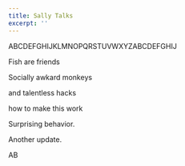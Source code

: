 ```yaml
---
title: Sally Talks
excerpt: ''
---
```


ABCDEFGHIJKLMNOPQRSTUVWXYZABCDEFGHIJ

Fish are friends

Socially awkard monkeys

and talentless hacks

how to make this work

Surprising behavior.

Another update.

AB
